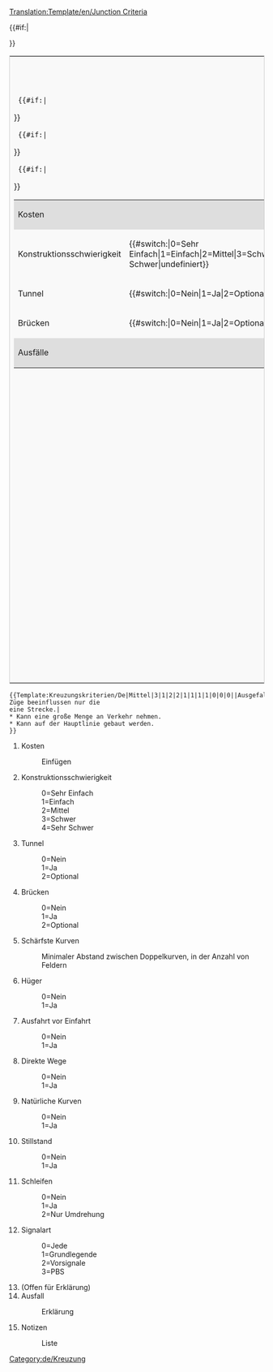 <noinclude>[[Translation:Template/en/Junction Criteria]]</noinclude><includeonly>
<table style='border: 1px solid #ccc;background-color: #f9f9f9;'>
<tr><th colspan='2'>[[Main/de/Kreuzungskriterien|Kreuzungskriterien/De]]</th></tr>
<tr><td width='50%' valign='top'>
<table border='0' width='100%'>
  <tr bgcolor='#DEDEDE'><td>Kosten</td><td>{{{1}}}</td></tr>
  {{#if:{{{2}}}|<tr style='background-color:#{{#switch:{{{2}}}|0=99FF99|1=CCFF99|2=FFFF99|3=FFCC99|4=FF9999|FFFFFF}};'>
  <td>Konstruktionsschwierigkeit</td><td>{{#switch:{{{2}}}|0=Sehr Einfach|1=Einfach|2=Mittel|3=Schwer|4=Sehr Schwer|undefiniert}}</td></tr>}}
  {{#if:{{{3}}}|<tr style='background-color:#{{#switch:{{{3}}}|0=CCFFCC|1=FFCCCC|2=FFFFCC|FFFFFF}};'>
  <td>Tunnel</td><td>{{#switch:{{{3}}}|0=Nein|1=Ja|2=Optional|undefiniert}}</td></tr>}}
  {{#if:{{{4}}}|<tr style='background-color:#{{#switch:{{{4}}}|0=CCFFCC|1=FFCCCC|2=FFFFCC|FFFFFF}};'>
  <td>Brücken</td><td>{{#switch:{{{4}}}|0=Nein|1=Ja|2=Optional|undefiniert}}</td></tr>}}
  <tr bgcolor='#DEDEDE'><td colspan='2'>Ausfälle<br/>{{{14}}}</td></tr>
</table>
</td><td width='50%' valign='top'>
<table border='0' width='100%'>{{#if:{{{5}}}|<tr style='background-color:#{{#switch:{{{5}}}   | 0=f99   | 1=fc9   | 2=fd9   | 3=fe9   | 4=ff9   | 5=ef9   | 6=df9   | 7=cf9   | 8=bf9   | 9=af9   |10=9f9   |11=8f9   |12=7f9   |  fff  }};'>
  <td>Schärfste Kurven</td><td>{{{5}}}</td></tr>}}
  {{#if:{{{6}}}|<tr style='background-color:#{{#switch:{{{6}}}|0=CCFFCC|1=FFCCCC|FFFFFF}};'>
  <td>Hügel</td><td>{{#switch:{{{6}}}|0=Nein|1=Ja|undefiniert}}</td></tr>}}
   {{#if:{{{7}}}|<tr style='background-color:#{{#switch:{{{7}}}|0=FFCCCC|1=CCFFCC|FFFFFF}};'>
  <td>Ausfahrt vor Einfahrt</td><td>{{#switch:{{{7}}}|0=Nein|1=Ja|undefiniert}}</td></tr>}}
  {{#if:{{{8}}}|<tr style='background-color:#{{#switch:{{{8}}}|0=FFCCCC|1=CCFFCC|FFFFFF}};'>
  <td>Direkte Wege</td><td>{{#switch:{{{8}}}|0=Nein|1=Ja|undefiniert}}</td></tr>}}
  {{#if:{{{9}}}|<tr style='background-color:#{{#switch:{{{9}}}|0=FFCCCC|1=CCFFCC|FFFFFF}};'>
  <td>Natürliche Kurven</td><td>{{#switch:{{{9}}}|0=Nein|1=Ja|undefiniert}}</td></tr>}}
  {{#if:{{{10}}}|<tr style='background-color:#{{#switch:{{{10}}}|0=CCFFCC|1=FFCCCC|FFFFFF}};'>
  <td>Stillstand</td><td>{{#switch:{{{10}}}|0=Nein|1=Ja|undefiniert}}</td></tr>}}
  {{#if:{{{11}}}|<tr style='background-color:#{{#switch:{{{11}}}|0=CCFFCC|1=FFCCCC|2=CCFFCC|FFFFFF}};'>
  <td>Schleifen</td><td>{{#switch:{{{11}}}|0=Nein|1=Ja|2=Nur Umdrehung|undefiniert}}</td></tr>}}
  {{#if:{{{12}}}|<tr bgcolor='#DEDEDE'><td>Signalart</td>
  <td>{{#switch:{{{12}}}|0=Jede|1=Grundlegende|2=Vorsignal|3=PBS|undefiniert}}</td></tr>}}
</table>
</td></tr>
{{#if:{{{15}}}|<tr><td colspan='2'>{{{15}}}</td></tr>}}
</table>
</includeonly>
<noinclude>
{{Template:Kreuzungskriterien/De|Mittel|3|1|2|2|1|1|1|1|0|0|0||Ausgefallene Züge beeinflussen nur die eine Strecke.|
* Kann eine große Menge an Verkehr nehmen.
* Kann auf der Hauptlinie gebaut werden.
}}
<pre>{{Template:Kreuzungskriterien/De|Mittel|3|1|2|2|1|1|1|1|0|0|0||Ausgefallene Züge beeinflussen nur die
eine Strecke.|
* Kann eine große Menge an Verkehr nehmen.
* Kann auf der Hauptlinie gebaut werden.
}}</pre>
#Kosten
#:Einfügen
#Konstruktionsschwierigkeit
#:0=Sehr Einfach
#:1=Einfach
#:2=Mittel
#:3=Schwer
#:4=Sehr Schwer
#Tunnel
#:0=Nein
#:1=Ja
#:2=Optional
#Brücken
#:0=Nein
#:1=Ja
#:2=Optional
#Schärfste Kurven
#:Minimaler Abstand zwischen Doppelkurven, in der Anzahl von Feldern
#Hüger
#:0=Nein
#:1=Ja
#Ausfahrt vor Einfahrt
#:0=Nein
#:1=Ja
#Direkte Wege
#:0=Nein
#:1=Ja
#Natürliche Kurven
#:0=Nein
#:1=Ja
#Stillstand
#:0=Nein
#:1=Ja
#Schleifen
#:0=Nein
#:1=Ja
#:2=Nur Umdrehung
#Signalart
#:0=Jede
#:1=Grundlegende
#:2=Vorsignale
#:3=PBS
#(Offen für Erklärung)
#Ausfall
#:Erklärung
#Notizen
#:Liste

[[Category:de/Kreuzung]]
</noinclude>